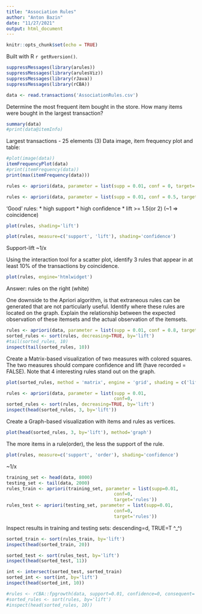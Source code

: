 ```yaml
---
title: "Association Rules"
author: "Anton Bazin"
date: "11/27/2021"
output: html_document
---
```


```r
knitr::opts_chunk$set(echo = TRUE)
```

Built with R `r getRversion()`.

```r
suppressMessages(library(arules))
suppressMessages(library(arulesViz))
suppressMessages(library(rJava))
suppressMessages(library(rCBA))
```

```r
data <- read.transactions('AssociationRules.csv')
```

Determine the most frequent item bought in the store.
How many items were bought in the largest transaction?
```r
summary(data)
#print(data@itemInfo)
```
Largest transactions - 25 elements (3)
Data image, item frequency plot and table:
```r
#plot(image(data))
itemFrequencyPlot(data)
#print(itemFrequency(data))
print(max(itemFrequency(data)))
```

```r
rules <- apriori(data, parameter = list(supp = 0.01, conf = 0, target='rules'))
```

```r
rules <- apriori(data, parameter = list(supp = 0.01, conf = 0.5, target='rules'))
```
'Good' rules: 
* high support
* high confidence
* lift >= 1.5(or 2) (~1 => coincidence)
```r
plot(rules, shading='lift')
```

```r
plot(rules, measure=c('support', 'lift'), shading='confidence')
```
Support-lift ~1/x


Using the interaction tool for a scatter plot, identify 3 rules that appear in at least 10% of the transactions by coincidence.   
```r
plot(rules, engine='htmlwidget')
```
Answer: rules on the right (white)


One downside to the Apriori algorithm, is that extraneous rules can be generated that are not particularly useful.  Identify where these rules are located on the graph.  Explain the relationship between the expected observation of these itemsets and the actual observation of the itemsets.  
```r
rules <- apriori(data, parameter = list(supp = 0.01, conf = 0.8, target='rules'))
sorted_rules <- sort(rules, decreasing=TRUE, by='lift')
#tail(sorted_rules, 10)
inspect(tail(sorted_rules, 10))
```


Create a Matrix-based visualization of two measures with colored squares.  The two measures should compare confidence and lift (have recorded = FALSE).  Note that 4 interesting rules stand out on the graph.  
```r
plot(sorted_rules, method = 'matrix', engine = 'grid', shading = c('lift', 'confidence'),  recorded = FALSE)
```

```r
rules <- apriori(data, parameter = list(supp = 0.01,
                                        conf=0,                                                    target='rules'))
sorted_rules <- sort(rules, decreasing=TRUE, by='lift')
inspect(head(sorted_rules, 3, by='lift'))
```


Create a Graph-based visualization with items and rules as vertices. 
```r
plot(head(sorted_rules, 3, by='lift'), method='graph')
```
The more items in a rule(order), the less the support of the rule.

```r
plot(rules, measure=c('support', 'order'), shading='confidence')
```
~1/x

```r
training_set <- head(data, 8000)
testing_set <- tail(data, 2000)
rules_train <- apriori(training_set, parameter = list(supp=0.01,
                                        conf=0,
                                        target='rules'))
rules_test <- apriori(testing_set, parameter = list(supp=0.01,
                                        conf=0,                                 
                                        target='rules'))
```

Inspect results in training and testing sets:
descending=d, TRUE=T ^_^)
```r
sorted_train <- sort(rules_train, by='lift')
inspect(head(sorted_train, 20))
```
```r
sorted_test <- sort(rules_test, by='lift')
inspect(head(sorted_test, 11))
```

```r
int <- intersect(sorted_test, sorted_train)
sorted_int <- sort(int, by='lift')
inspect(head(sorted_int, 10))
```


```r
#rules <- rCBA::fpgrowth(data, support=0.01, confidence=0, consequent='')
#sorted_rules <- sort(rules, by='lift')
#inspect(head(sorted_rules, 10))
```





